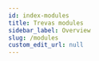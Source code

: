 ```yaml
---
id: index-modules
title: Trevas modules
sidebar_label: Overview
slug: /modules
custom_edit_url: null
---
```



<div>
	<div className="row">
		<div className="col">
			<Card
				title="VTL Engine"
				description="Execution engine and its base Java implementation"
				page={useBaseUrl('/modules/engine')}
			/>
		</div>
		<div className="col">
			<Card
				title="VTL Parser"
				description="Parser generated by Antlr from the VTL 2.0 formal grammar"
				page={useBaseUrl('/modules/parser')}
			/>
		</div>
		<div className="col">
			<Card
				title="VTL Spark"
				description="Execution of VTL transformations by Spark"
				page={useBaseUrl('/modules/spark')}
			/>
		</div>
	</div>
	<div className="row">
		<div className="col">
			<Card
				title="VTL Model"
				description="Model defining the objects used in the engine"
				page={useBaseUrl('/modules/model')}
			/>
		</div>
		<div className="col">
			<Card
				title="VTL JDBC"
				description="Tools for the use of SQL data sources"
				page={useBaseUrl('/modules/jdbc')}
			/>
		</div>
		<div className="col">
			<Card
				title="VTL Jackson"
				description="JSON serialization / deserialization of data sets"
				page={useBaseUrl('/modules/jackson')}
			/>
		</div>
	</div>
	<div className="row">
		<div className="col">
			<Card
				title="VTL CSV"
				description="Tools for the use of CSV data sources"
				page={useBaseUrl('/modules/csv')}
			/>
		</div>
		<div className="col">
			<Card
				title="VTL SDMX"
				description="Tools for the use of SDMX metadata"
				page={useBaseUrl('/modules/sdmx')}
			/>
		</div>
	</div>
</div>
